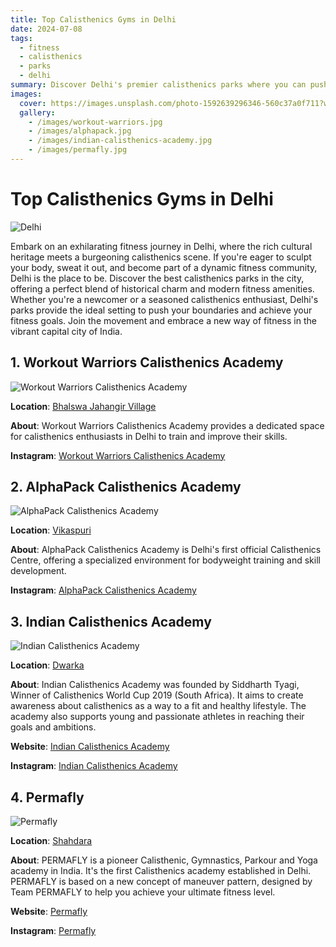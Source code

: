 ```yaml
---
title: Top Calisthenics Gyms in Delhi
date: 2024-07-08
tags:
  - fitness
  - calisthenics
  - parks
  - delhi
summary: Discover Delhi's premier calisthenics parks where you can push your limits, enhance your fitness, and join a thriving community of enthusiasts.
images:
  cover: https://images.unsplash.com/photo-1592639296346-560c37a0f711?w=800&auto=format&fit=crop&q=60&ixlib=rb-4.0.3&ixid=M3wxMjA3fDB8MHxzZWFyY2h8N3x8ZGVsaGl8ZW58MHx8MHx8fDA%3D
  gallery:
    - /images/workout-warriors.jpg
    - /images/alphapack.jpg
    - /images/indian-calisthenics-academy.jpg
    - /images/permafly.jpg
---
```


# Top Calisthenics Gyms in Delhi

<div className="relative justify-center items-center h-[350px] mb-4 mt-10 border border-white/30">
  <Image
    src="https://images.unsplash.com/photo-1592639296346-560c37a0f711?w=800&auto=format&fit=crop&q=60&ixlib=rb-4.0.3&ixid=M3wxMjA3fDB8MHxzZWFyY2h8N3x8ZGVsaGl8ZW58MHx8MHx8fDA%3D"
    alt="Delhi"
    className="h-[56] w-full object-cover"
    fill
  />
</div>

Embark on an exhilarating fitness journey in Delhi, where the rich cultural heritage meets a burgeoning calisthenics scene. If you're eager to sculpt your body, sweat it out, and become part of a dynamic fitness community, Delhi is the place to be. Discover the best calisthenics parks in the city, offering a perfect blend of historical charm and modern fitness amenities. Whether you're a newcomer or a seasoned calisthenics enthusiast, Delhi's parks provide the ideal setting to push your boundaries and achieve your fitness goals. Join the movement and embrace a new way of fitness in the vibrant capital city of India.

## 1. **Workout Warriors Calisthenics Academy**

<div className="relative justify-center items-center h-[350px] mb-4 mt-10 border border-white/30">
  <Image
    src="/images/placeholder.jpg"
    alt="Workout Warriors Calisthenics Academy"
    className="h-[56] w-full object-cover"
    fill
  />
</div>

**Location**: [Bhalswa Jahangir Village](https://maps.app.goo.gl/GxYq7VuHtV8oDUP9A)

**About**: Workout Warriors Calisthenics Academy provides a dedicated space for calisthenics enthusiasts in Delhi to train and improve their skills.

**Instagram**: [Workout Warriors Calisthenics Academy](https://www.instagram.com/workout_warriors_official/)

## 2. **AlphaPack Calisthenics Academy**

<div className="relative justify-center items-center h-[350px] mb-4 mt-10 border border-white/30">
  <Image
    src="/images/placeholder.jpg"
    alt="AlphaPack Calisthenics Academy"
    className="h-[56] w-full object-cover"
    fill
  />
</div>

**Location**: [Vikaspuri](https://maps.app.goo.gl/3578q9ejzFLjrnau5)

**About**: AlphaPack Calisthenics Academy is Delhi's first official Calisthenics Centre, offering a specialized environment for bodyweight training and skill development.

**Instagram**: [AlphaPack Calisthenics Academy](https://www.instagram.com/alphapack.academy/)

## 3. **Indian Calisthenics Academy**

<div className="relative justify-center items-center h-[350px] mb-4 mt-10 border border-white/30">
  <Image
    src="https://static.wixstatic.com/media/d1d3b0_fdb11ce13e894877874dca5be470a2d6~mv2.png/v1/fill/w_762,h_756,al_c,q_90,usm_0.66_1.00_0.01,enc_auto/IMG_8579_PNG.png"
    alt="Indian Calisthenics Academy"
    className="h-[56] w-full object-cover"
    fill
  />
</div>

**Location**: [Dwarka](https://maps.app.goo.gl/xbDgr9t8krp3RyFR6)

**About**: Indian Calisthenics Academy was founded by Siddharth Tyagi, Winner of Calisthenics World Cup 2019 (South Africa). It aims to create awareness about calisthenics as a way to a fit and healthy lifestyle. The academy also supports young and passionate athletes in reaching their goals and ambitions.

**Website**: [Indian Calisthenics Academy](https://www.indiancalisthenicsacademy.in/)

**Instagram**: [Indian Calisthenics Academy](https://www.instagram.com/indian_calisthenics_academy/)

## 4. **Permafly**

<div className="relative justify-center items-center h-[350px] mb-4 mt-10 border border-white/30">
  <Image
    src="https://lh5.googleusercontent.com/p/AF1QipMsGT34vtfaHQT5i5Mv2r-z5XKnn-jt8h77LBeT=w408-h455-k-no"
    alt="Permafly"
    className="h-[56] w-full object-cover"
    fill
  />
</div>

**Location**: [Shahdara](https://maps.app.goo.gl/4TTYjkgABGYVK3ZZ6)

**About**: PERMAFLY is a pioneer Calisthenic, Gymnastics, Parkour and Yoga academy in India. It's the first Calisthenics academy established in Delhi. PERMAFLY is based on a new concept of maneuver pattern, designed by Team PERMAFLY to help you achieve your ultimate fitness level.

**Website**: [Permafly](https://www.permafly.in/)

**Instagram**: [Permafly](https://www.instagram.com/permaflydelhi/)